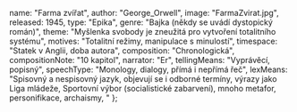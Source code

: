 
  name: "Farma zvířat",
  author: "George_Orwell",
  image: "FarmaZvirat.jpg",
  released: 1945,
  type: "Epika",
  genre: "Bajka (někdy se uvádí dystopický román)",
  theme: "Myšlenka svobody je zneužitá pro vytvoření totalitního systému",
  motives: "Totalitní režimy, manipulace s minulostí",
  timespace: "Statek v Anglii, doba autora",
  composition: "Chronologická",
  compositionNote: "10 kapitol",
  narrator: "Er",
  tellingMeans: "Vyprávěcí, popisný",
  speechType: "Monology, dialogy, přímá i nepřímá řeč",
  lexMeans:
    "Spisovný a nespisovný jazyk, objevují se i odborné termíny, výrazy jako Liga mládeže, Sportovní výbor (socialistické zabarvení), mnoho metafor, personifikace, archaismy, "
};

<Title book={book} />

<Book book={book} />

## Postavy

### Prasata

- **Major** – Marx/Lenin, starý a nemoný, založí revoluční hnutí proti panu Jonesovi, ke kterému se zvířata na farmě připojí
- **Napoleon** – Stalin, samozvaný vůdce farmy, vymýšlí pravidla pro ostatní ale sám se nimi neřídí, je nechytřejší, krutý a zlý
- **Kuliš** – Soupeřil po revoluci o moc s Napoleonem, zasazoval se o rozvoj statku. Byl vyhnán Napoleonem pryč z farmy.
- **Pištík** – Propaganda, mistrně dokáže manipulovat s ostatními zvířaty, překrucuje a mění pravdu, pozměňuje fakta, špiní nepřátele, mlží a lže.

### Psi

Představují tajnou policii, která slepě plní rozkazy svého stvořitele - Napoleona. Psi jsou věrní a
poslušní svému pánovi.

### Boxer

Kůň, největší idealista, dříč, metafora člověka, který by pro budování režimu položil i život.
Jeho moto je: "Budu pracovat více a radostněji"

### Lupina

Klisna, která se nakonec vrátí k liden, protože jí chybí cukr a stuhy.

### Ovce

Tupý dav, bez přemýšlení opakují naučené fráze, nemají názor, nechtějí ho mít, neptají se. Svým
sborovým, hlasitým opakováním frází přehluší jakýkoli hlas odporu, protinázor. Jde o ideální
materiál pro totalitní vládce.

### Osel

Benjamin – představitel pasivního intelektuála, který zná pravdu a tuší důsledky, ale nevidí žádné
východisko. Svou aktivitu považuje za zbytečnou, protože ovce přehluší jakýkoli vzdor a psi zničí
kohokoli, kdo se postaví pánovi. Benjamin je pravděpodobně autorova sebereflexe.

### Havran

Mojžíš představuje víru (křesťanství), která v totalitní společnosti ztrácí své místo, přesto se nedá
zahubit. Víra v posmrtný život je revolucionářům na obtíž, když chtějí přesvědčit masy o nutnosti
revoluce, která má zlepšit jejich stávající život. Vládnoucí vrstva, jež utiskuje zbytek společnosti,
však víru podporuje, neboť víra pomáhá utiskovaným smířit se se svým údělem.

### Slepice

Jsou prvními rebely proti Napoleonovi. Ten totiž požadoval, aby snášely více vajec, která by se
prodala lidem. Slepice na protest všechna vejce rozbíjely pádem z výšky. Napoleon nařídil odepření
stravy, což odneslo 9 slepic. Historkou o nemoci pak bylo vysvětleno jejich úmrtí.

### Lidé

Představitelé kapitalistů, vykořisťovatelů. V druhé bitvě symbolizují Německo a Spojence.

<i className="text-gray"> (Wikipedie, upraveno)</i>

## Děj

Příběh se odehrává na poměrně malé farmě, kterou vlastní pan Jones. Na farmě jsou mimo pana Jonese
také psi, kočky, prasata, ovce, krávy, koně, osel, myši, holubi, kozy a kachny. Jednoho dne se pan
Jones opil a zapomněl zvířata zavřít. Ta se sešla ve stodole a prase Major vyprávělo o revoluci,
která jednou přijde.

Naučil zvířata zpívat píseň Zvířata Anglie.

Za několik dní zemřel, ale po jeho smrti se zvířata vzbouřila a vyhnala pana Jonese. Tím začala
revoluce. Potom prasata oznámila, že umějí psát a číst a že přejmenují Panskou farmu na Farmu
zvířat a napsala na vrata sedm přikázání, která zní asi takto:

- Každý, kdo chodí po dvou nohách, je nepřítel
- Každý, kdo chodí po čtyřech nohách nebo má křídla, je přítel
- Žádné zvíře nebude chodit oblečené
- Žádné zvíře nebude spát v posteli
- Žádné zvíře nebude pít alkohol
- Žádné zvíře nezabije jiné zvíře
- Všechna zvířata jsou si rovna
- Ovce si to nedokázaly zapamatovat, a tak je prasata musela naučit jednodušší přikázání, které
  znělo: 4 nohy dobré, 2 nohy špatné.

Potom se zvířata pustila do prací na statku. Prasata se díky svojí inteligenci ujala vedoucích
pozic. Vše jim začalo jít mnohem lépe než dříve. Podařilo se jim také v bitvě u kravína odrazit
první útok lidí.

Za čas se narodila štěňata, ale hned po odkojení si je vzalo prase Napoleon na výchovu. Takhle
to šlo dál, dokud další prase, Kuliš, nenakreslil nákres větrného mlýna. Napoleon byl proti už
od začátku, ale Kuliš měl navrch. Když měl nákres hotový, na pravidelném nedělním shromáždění mělo
dojít k hlasování o jeho stavbě. Kulišovo nadšení zvířata uchvátilo, avšak před zahájením
hlasování Napoleon náhle přivolal devět psů – dorostlých převychovaných štěňat – a vyhnal Kuliše z
farmy pryč.

Zvířatům se to nelíbilo, ale bála se psů, a tak nic neříkala. Poté Napoleon rozhodl, že se mlýn
začne stavět. Stavba byla obtížná, ale zvířata dělala, co mohla. Téměř dokončený mlýn shodila
vichřice. Napoleon však prohlásil, že viníkem je Kuliš, který se uchýlil na sousední farmu a
organizuje sabotáže. Následně byly veškeré nezdary přičítány Kulišovi. Řada zvířat byla obviněna
ze spolupráce s ním a odsouzena k smrti.

Napoleonův pomocník, prase Pištík, měnil postupně přikázání. Zvířatům to připadalo divné, ale
Pištík jim říkal, že se pletou, že mají špatnou paměť. Nakonec zvířata uznala, že má pravdu.
Mezitím došlo k dalšímu útoku lidí, při němž byl opět zničen téměř hotový mlýn.

Prasata postupně soustřeďovala větší a větší moc, až nakonec vládla v čele s diktátorem
Napoleonem stejně přísně jako lidé. Přeučila ovce jejich přikázání na: 4 nohy dobré, 2 lepší a
začala chodit po dvou. Sedm přikázání nakonec změnila v jedno: Všechna zvířata jsou si rovna,
ale některá jsou si rovnější.

Příběh vrcholí hostinou, na které jsou společně prasata a lidé – delegace sousedních farmářů.
Zvířata hostinu sklesle pozorují oknem. Lidé obdivují přísný režim, jaký prasata ostatním zvířatům
nastolila a Napoleon slavnostně oznamuje přejmenování Farmy zvířat na Panskou farmu. Zvířata
shledávají, že již nelze odlišit prasata od lidí.
<i className="text-gray"> (Wikipedie, upraveno)</i>

<GeorgeOrwell />
